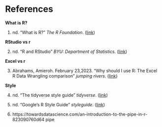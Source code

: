 # References {.unnumbered}

**What is R?**

1. nd. "What is R?" *The R Foundation*. ([link](https://www.r-project.org/about.html))

**RStudio vs r**

2. nd. "R and RStudio" *BYU: Department of Statistics*. ([link](https://statistics.byu.edu/r-and-rstudio))

**Excel vs r**

3. Abrahams, Amieroh. February 23,2023. "Why should I use R: The Excel R Data Wrangling comparison" *jumping rivers*. ([link](https://www.jumpingrivers.com/blog/comparing-r-excel-data-wrangling/))

**Style**

4. nd. "The tidyverse style guide" *tidyverse*. ([link](https://style.tidyverse.org/))

5. nd. "Google's R Style Guide" *styleguide*. ([link](https://google.github.io/styleguide/Rguide.html))


6. https://towardsdatascience.com/an-introduction-to-the-pipe-in-r-823090760d64 pipe